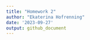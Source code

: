 ```yaml
---
title: "Homework 2"
author: "Ekaterina Hofrenning"
date: '2023-09-27'
output: github_document
---
```



